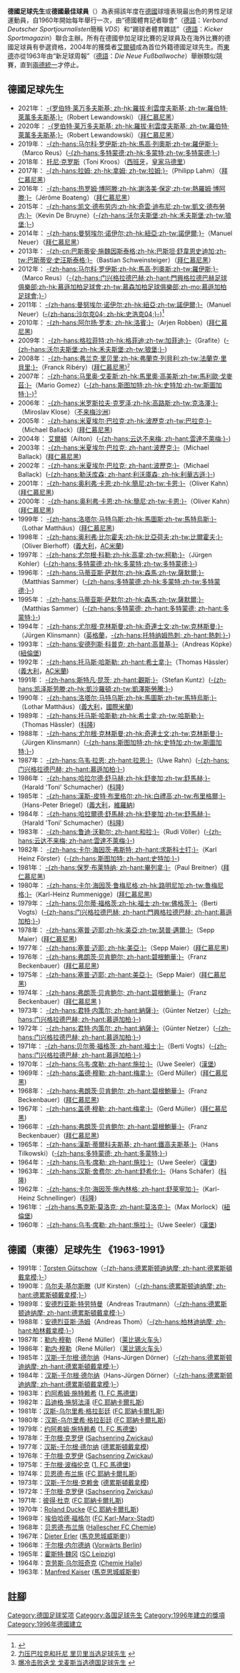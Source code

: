 {{noteTA
|1=zh-hans:不来梅沙洲; zh-hant:雲達不萊梅;
}}
'''德國足球先生'''或'''德國最佳球員'''（{{lang-de|''Fußballer des Jahres''}}）為表揚該年度在[[德國|德國]]球壇表現最出色的男性足球運動員，自1960年開始每年舉行一次，由“德國體育記者聯會”（[[德語|德語]]：''Verband Deutscher Sportjournalisten''簡稱 ''VDS''）和“踢球者體育雜誌”（[[德語|德語]]：''Kicker Sportmagazin''）聯合主辦。所有在德國參加足球比賽的足球員及在海外比賽的德國足球員有參選資格，2004年的獲獎者[[艾尔顿·冈卡尔维斯·达·席尔瓦|艾爾頓]]成為首位外籍德國足球先生。而[[東德|東德]]亦從1963年由“新足球周報”（[[德語|德語]]：''Die Neue Fußballwoche''）舉辦類似競賽，直到[[兩德統一|兩德統一]]才停止。

== 德國足球先生 ==
* 2021年： {{flagicon|POL}} [[羅伯特·萊萬多夫斯基|-{罗伯特·莱万多夫斯基; zh-hk:羅拔·利雲度夫斯基; zh-tw:羅伯特·萊萬多夫斯基;}-]]（Robert Lewandowski）（[[拜仁慕尼黑|拜仁慕尼黑]]）
* 2020年： {{flagicon|POL}} [[羅伯特·萊萬多夫斯基|-{罗伯特·莱万多夫斯基; zh-hk:羅拔·利雲度夫斯基; zh-tw:羅伯特·萊萬多夫斯基;}-]]（Robert Lewandowski）（[[拜仁慕尼黑|拜仁慕尼黑]]）
* 2019年： [[马尔科·罗伊斯|-{zh-hans:马尔科·罗伊斯;zh-hk:馬高·列奧斯;zh-tw:羅伊斯;}-]]（Marco Reus）([[多特蒙德足球俱乐部|-{zh-hans:多特蒙德;zh-hk:多蒙特;zh-tw:多特蒙德;}-]])
* 2018年： [[托尼·克罗斯|托尼·克罗斯]]（Toni Kroos）（[[西班牙|西班牙]]，[[皇家马德里|皇家马德里]]）
* 2017年： [[菲利普·拉姆|-{zh-hans:拉姆; zh-hk:拿姆; zh-tw:拉姆;}-]]（Philipp Lahm）（[[拜仁慕尼黑|拜仁慕尼黑]]）
* 2016年： [[热罗姆·博阿滕|-{zh-hans:热罗姆·博阿滕;zh-hk:謝洛美·保定;zh-tw:熱羅姆·博阿滕;}-]]（Jérôme Boateng）（[[拜仁慕尼黑|拜仁慕尼黑]]）
* 2015年： {{flagicon|BEL}}[[凯文·德布劳内|-{zh-hans:凯文·德布劳内;zh-hk:奇雲·迪布尼;zh-tw:凱文·德布勞内;}-]]（Kevin De Bruyne）([[沃尔夫斯堡足球俱乐部|-{zh-hans:沃尔夫斯堡;zh-hk:禾夫斯堡;zh-tw:狼堡;}-]])
* 2014年： [[曼努埃尔·诺伊尔|-{zh-hans:曼努埃尔·诺伊尔;zh-hk:紐亞;zh-tw:諾伊爾;}-]]（Manuel Neuer）（[[拜仁慕尼黑|拜仁慕尼黑]]）
* 2013年： [[巴斯蒂安·施魏因斯泰格|-{zh-cn:巴斯蒂安·施魏因斯泰格;zh-hk:巴斯坦·舒韋恩史迪加;zh-tw:巴斯蒂安·史汪斯泰格;}-]]（Bastian Schweinsteiger）（[[拜仁慕尼黑|拜仁慕尼黑]]）
* 2012年： [[马尔科·罗伊斯|-{zh-hans:马尔科·罗伊斯;zh-hk:馬高·列奧斯;zh-tw:羅伊斯;}-]]（Marco Reus）（[[门兴格拉德巴赫足球俱乐部|-{zh-hans:门兴格拉德巴赫;zh-hant:門興格拉德巴赫足球俱樂部;zh-hk:慕遜加柏足球會;zh-tw:慕森加柏足球俱樂部;zh-mo:慕遜加柏足球會;}-]]）
* 2011年： [[曼努埃尔·诺伊尔|-{zh-hans:曼努埃尔·诺伊尔;zh-hk:紐亞;zh-tw:諾伊爾;}-]]（Manuel Neuer）([[沙尔克04足球俱乐部|-{zh-hans:沙尔克04; zh-hk:史浩克04;}-]])<ref>{{cite news |language=zh-hans |url=http://www.dfo.cn/dfo/show.asp?id=11556 |title=诺伊尔当选足球先生 沙尔克史上第一人 |publisher=德国足球在线 |date=2011-08-01 |accessdate=2011-08-01 }}{{dead link|date=2018年2月 |bot=InternetArchiveBot |fix-attempted=yes }}</ref>
* 2010年： {{flagicon|NED}}[[阿揚·羅本|-{zh-hans:阿尔扬·罗本; zh-hk:洛賓;}-]]（Arjen Robben）([[拜仁慕尼黑足球俱乐部|拜仁慕尼黑]])
* 2009年： {{flagicon|BRA}}[[加菲迪|-{zh-hans:格拉菲特;zh-hk:格菲迪;zh-tw:加菲迪;}-]]（Grafite）([[沃尔夫斯堡足球俱乐部|-{zh-hans:沃尔夫斯堡;zh-hk:禾夫斯堡;zh-tw:狼堡;}-]])
* 2008年： {{flagicon|FRA}}[[弗兰克·里贝里|-{zh-hans:弗兰克·里贝里;zh-hk:弗蘭克·列貝利;zh-tw:法蘭克·里貝里;}-]]（Franck Ribéry）([[拜仁慕尼黑足球俱乐部|拜仁慕尼黑]])<small><ref>[http://www.dfo.cn/dfo/show.asp?id=8158 力压巴拉克和托尼 里贝里当选足球先生] {{webarchive|url=https://web.archive.org/web/20080813105954/http://www.dfo.cn/dfo/show.asp?id=8158 |date=2008-08-13 }}</ref></small> 
* 2007年： [[马里奥·戈麦斯|-{zh-hans:马里奥·戈麦斯;zh-hk:馬里奧·高美斯;zh-tw:馬利歐·戈麥茲;}-]]（Mario Gomez）([[斯图加特足球俱乐部|-{zh-hans:斯图加特;zh-hk:史特加;zh-tw:斯圖加特;}-]])<small><ref>[http://www.dfo.cn/dfo/show.asp?id=6598 爆冷击败迭戈 戈麦斯当选德国足球先生] {{webarchive|url=https://web.archive.org/web/20070927211427/http://www.dfo.cn/dfo/show.asp?id=6598 |date=2007-09-27 }}</ref></small>
* 2006年： [[高路斯|-{zh-hans:米罗斯拉夫·克罗泽;zh-hk:高路斯;zh-tw:克洛澤;}-]]（Miroslav Klose）（[[不来梅沙洲体育俱乐部|不来梅沙洲]]）
* 2005年： [[米夏埃尔·巴拉克|-{zh-hans:米夏埃尔·巴拉克;zh-hk:波歷克;zh-tw:巴拉克;}-]]（Michael Ballack）([[拜仁慕尼黑足球俱乐部|拜仁慕尼黑]])
* 2004年： {{flagicon|BRA}}[[艾尔顿·贡萨尔维斯·达席尔瓦|艾爾頓]]（Ailton）([[云达不来梅足球俱乐部|-{zh-hans:云达不来梅; zh-hant:雲達不萊梅;}-]])
* 2003年： [[米夏埃尔·巴拉克|-{zh-hans:米夏埃尔·巴拉克; zh-hant:波歷克;}-]]（Michael Ballack）([[拜仁慕尼黑足球俱乐部|拜仁慕尼黑]])
* 2002年： [[米夏埃尔·巴拉克|-{zh-hans:米夏埃尔·巴拉克; zh-hant:波歷克;}-]]（Michael Ballack）([[勒沃库森足球俱乐部|-{zh-hans:勒沃库森; zh-hant;利沃庫森; zh-hk:利華古遜;}-]])
* 2001年： [[奥利弗·卡恩|-{zh-hans:奥利弗·卡恩;zh-hk:簡尼;zh-tw:卡恩;}-]]（Oliver Kahn）([[拜仁慕尼黑足球俱乐部|拜仁慕尼黑]])
* 2000年： [[奥利弗·卡恩|-{zh-hans:奥利弗·卡恩;zh-hk:簡尼;zh-tw:卡恩;}-]]（Oliver Kahn）([[拜仁慕尼黑足球俱乐部|拜仁慕尼黑]])
* 1999年： [[洛塔尔·马特乌斯|-{zh-hans:洛塔尔·马特乌斯;zh-hk:馬圖斯;zh-tw:馬特烏斯;}-]]（Lothar Matthäus）([[拜仁慕尼黑足球俱乐部|拜仁慕尼黑]])
* 1998年： [[奥利弗·比尔霍夫|-{zh-hans:奥利弗·比尔霍夫;zh-hk:比亞荷夫;zh-tw:比爾霍夫;}-]]（Oliver Bierhoff）([[義大利|義大利]]，[[AC米蘭|AC米蘭]])
* 1997年： [[尤尔根·科勒尔|-{zh-hans:尤尔根·科勒;zh-hk:高拿;zh-tw:柯勒;}-]]（Jürgen Kohler）([[多特蒙德足球俱乐部|-{zh-hans:多特蒙德;zh-hk:多蒙特;zh-tw:多特蒙德;}-]])
* 1996年： [[马蒂亚斯·萨默尔|-{zh-hans:马蒂亚斯·萨默尔;zh-hk:森馬;zh-tw:薩默爾;}-]]（Matthias Sammer）([[多特蒙德足球俱乐部|-{zh-hans:多特蒙德;zh-hk:多蒙特;zh-tw:多特蒙德;}-]])
* 1995年： [[马蒂亚斯·萨默尔|-{zh-hans:马蒂亚斯·萨默尔;zh-hk:森馬;zh-tw:薩默爾;}-]]（Matthias Sammer）([[多特蒙德足球俱乐部|-{zh-hans:多特蒙德; zh-hant:多特蒙德; zh-hant:多蒙特;}-]])
* 1994年： [[尤尔根·克林斯曼|-{zh-hans:尤尔根·克林斯曼;zh-hk:奇連士文;zh-tw:克林斯曼;}-]]（Jürgen Klinsmann）([[英格蘭|英格蘭]]，[[托特纳姆足球俱乐部|-{zh-hans:托特纳姆热刺; zh-hant:熱刺;}-]])
* 1993年： [[安德烈亚斯·克普克|-{zh-hans:安德列斯·科普克; zh-hant:高普基;}-]]（Andreas Köpke）([[纽伦堡足球俱乐部|紐倫堡]])
* 1992年： [[托马斯·哈斯勒|-{zh-hans:托马斯·哈斯勒; zh-hant:希士拿;}-]]（Thomas Hässler）([[義大利|義大利]]，[[AC米蘭|AC米蘭]])
* 1991年： [[斯特凡·昆茨|-{zh-hans:斯特凡·昆茨; zh-hant:觀斯;}-]]（Stefan Kuntz）([[凯泽斯劳滕足球俱乐部|-{zh-hans:凯泽斯劳滕;zh-hk:凱沙羅頓;zh-tw:凱澤斯勞騰;}-]])
* 1990年： [[洛塔尔·马特乌斯|-{zh-hans:洛塔尔·马特乌斯;zh-hk:馬圖斯;zh-tw:馬特烏斯;}-]]（Lothar Matthäus）([[義大利|義大利]]，[[國際米蘭|國際米蘭]])
* 1989年： [[托马斯·哈斯勒|-{zh-hans:托马斯·哈斯勒;zh-hk:希士拿;zh-tw:哈斯勒;}-]]（Thomas Hässler）([[科隆足球俱乐部|科隆]])
* 1988年： [[尤尔根·克林斯曼|-{zh-hans:尤尔根·克林斯曼;zh-hk:奇連士文;zh-tw:克林斯曼;}-]]（Jürgen Klinsmann）([[斯图加特足球俱乐部|-{zh-hans:斯图加特;zh-hk:史特加;zh-tw:斯圖加特;}-]])
* 1987年： [[乌维·拉恩|-{zh-hans:乌韦·拉恩; zh-hant:拉恩;}-]]（Uwe Rahn）([[门兴格拉德巴赫足球俱乐部|-{zh-hans:门兴格拉德巴赫; zh-hant:慕遜加柏;}-]])
* 1986年： [[哈拉尔德·舒马赫|-{zh-hans:哈拉尔德·舒马赫;zh-hk:舒麥加;zh-tw:舒馬赫;}-]]（Harald 'Toni' Schumacher）([[科隆足球俱乐部|科隆]])
* 1985年： [[漢斯-皮特·布里格爾|-{zh-hans:漢斯-皮特·布里格尔;zh-hk:白禮高;zh-tw:布里格爾;}-]]（Hans-Peter Briegel）([[義大利|義大利]]，[[維羅納足球俱樂部|維羅納]])
* 1984年： [[哈拉尔德·舒马赫|-{zh-hans:哈拉爾德·舒馬赫;zh-hk:舒麥加;zh-tw:舒馬赫;}-]]（Harald 'Toni' Schumacher）([[科隆足球俱乐部|科隆]])
* 1983年： [[鲁迪·沃勒尔|-{zh-hans:鲁迪·沃勒尔; zh-hant:和拉;}-]]（Rudi Völler）([[云达不来梅足球俱乐部|-{zh-hans:云达不来梅; zh-hant:雲達不萊梅;}-]])
* 1982年： [[卡尔海因茨·弗尔斯特|-{zh-hans:卡尔·海因茨·弗斯特; zh-hant:求斯科士打;}-]]（Karl Heinz Förster）([[斯图加特足球俱乐部|-{zh-hans:斯图加特; zh-hant:史特加;}-]])
* 1981年： [[保罗·布莱特纳|-{zh-hans:保罗·布莱特纳; zh-hant:畢列拿;}-]]（Paul Breitner）([[拜仁慕尼黑足球俱乐部|拜仁慕尼黑]])
* 1980年： [[卡尔·海因茨·鲁梅尼格|-{zh-hans:卡尔·海因茨·鲁梅尼格;zh-hk:路明尼加;zh-tw:魯梅尼格;}-]]（Karl-Heinz Rummenigge）([[拜仁慕尼黑足球俱乐部|拜仁慕尼黑]])
* 1979年： [[贝尔蒂·福格茨|-{zh-hans:贝尔蒂·福格茨;zh-hk:福士;zh-tw:佛格茨;}-]]（Berti Vogts）([[门兴格拉德巴赫足球俱乐部|-{zh-hans:门兴格拉德巴赫; zh-hant:門興格拉德巴赫; zh-hant:慕遜加柏;}-]])
* 1978年： [[塞普·迈耶|-{zh-hans:塞普·迈耶;zh-hk:美亞;zh-tw:瑟普·邁爾;}-]]（Sepp Maier）([[拜仁慕尼黑足球俱乐部|拜仁慕尼黑]])
* 1977年： [[塞普·迈耶|-{zh-hans:塞普·迈耶; zh-hk:美亞;}-]]（Sepp Maier）([[拜仁慕尼黑足球俱乐部|拜仁慕尼黑]])
* 1976年： [[弗朗茨·贝肯鲍尔|-{zh-hans:弗朗茨·贝肯鲍尔; zh-hant:碧根鮑華;}-]]（Franz Beckenbauer）([[拜仁慕尼黑足球俱乐部|拜仁慕尼黑]])
* 1975年： [[塞普·迈耶|-{zh-hans:塞普·迈耶; zh-hant:美亞;}-]]（Sepp Maier）([[拜仁慕尼黑足球俱乐部|拜仁慕尼黑]])
* 1974年： [[弗朗茨·贝肯鲍尔|-{zh-hans:弗朗茨·贝肯鲍尔; zh-hant:碧根鮑華;}-]]（Franz Beckenbauer）([[拜仁慕尼黑足球俱乐部|拜仁慕尼黑]] )
* 1973年： [[君特·内策尔|-{zh-hans:君特·内策尔; zh-hant:納薩;}-]]（Günter Netzer）([[门兴格拉德巴赫足球俱乐部|-{zh-hans:门兴格拉德巴赫; zh-hant:慕遜加柏;}-]])
* 1972年： [[君特·内策尔|-{zh-hans:君特·内策尔; zh-hant:納薩;}-]]（Günter Netzer）([[门兴格拉德巴赫足球俱乐部|-{zh-hans:门兴格拉德巴赫; zh-hant:慕遜加柏;}-]])
* 1971年： [[贝尔蒂·福格茨|-{zh-hans:贝尔蒂·福格茨; zh-hant:福士;}-]]（Berti Vogts）([[门兴格拉德巴赫足球俱乐部|-{zh-hans:门兴格拉德巴赫; zh-hant:慕遜加柏;}-]])
* 1970年： [[乌韦·席勒|-{zh-hans:乌韦·席勒; zh-hant:施拉;}-]]（Uwe Seeler）([[汉堡足球俱乐部|漢堡]])
* 1969年： [[盖德·穆勒|-{zh-hans:盖德·穆勒; zh-hant:梅拿;}-]]（Gerd Müller）([[拜仁慕尼黑足球俱乐部|拜仁慕尼黑]])
* 1968年： [[弗朗茨·贝肯鲍尔|-{zh-hans:弗朗茨·贝肯鲍尔; zh-hant:碧根鮑華;}-]]（Franz Beckenbauer）([[拜仁慕尼黑足球俱乐部|拜仁慕尼黑]])
* 1967年： [[盖德·穆勒|-{zh-hans:盖德·穆勒; zh-hant:梅拿;}-]]（Gerd Müller）([[拜仁慕尼黑足球俱乐部|拜仁慕尼黑]])
* 1966年： [[弗朗茨·贝肯鲍尔|-{zh-hans:弗朗茨·贝肯鲍尔; zh-hant:碧根鮑華;}-]]（Franz Beckenbauer）([[拜仁慕尼黑足球俱乐部|拜仁慕尼黑]])
* 1965年： [[汉斯·蒂尔科夫斯基|-{zh-hans:漢斯·蒂爾科夫斯基; zh-hant:鐵高夫斯基;}-]]（Hans Tilkowski）([[多特蒙德足球俱乐部|-{zh-hans:多特蒙德; zh-hant:多蒙特;}-]])
* 1964年： [[乌韦·席勒|-{zh-hans:乌韦·席勒; zh-hant:施拉;}-]]（Uwe Seeler）([[汉堡足球俱乐部|漢堡]])
* 1963年： [[漢斯·舒希化|-{zh-hans:汉斯·舍费尔; zh-hant:舒希化;}-]]（Hans Schäfer）([[科隆足球俱乐部|科隆]])
* 1962年： [[卡爾-軒斯·舒萊寧加|-{zh-hans:卡尔·海因茨·施內林格; zh-hant:舒萊寧加;}-]]（Karl-Heinz Schnellinger）([[科隆足球俱乐部|科隆]])
* 1961年： [[馬克斯·莫洛克|-{zh-hans:馬克斯·莫洛克; zh-hant:莫洛克;}-]]（Max Morlock）([[纽伦堡足球俱乐部|紐倫堡]]) 
* 1960年： [[乌韦·席勒|-{zh-hans:乌韦·席勒; zh-hant:施拉;}-]]（Uwe Seeler）([[汉堡足球俱乐部|漢堡]])

== 德國（東德）足球先生 《1963-1991》 ==
* 1991年：[[Torsten_Gütschow|Torsten Gütschow]]（[[德累斯顿迪纳摩俱乐部|-{zh-hans:德累斯顿迪纳摩; zh-hant:德累斯頓戴拿模;}-]]）
* 1990年：[[乌尔夫·基尔斯滕|乌尔夫·基尔斯滕]]（Ulf Kirsten）（[[德累斯顿迪纳摩俱乐部|-{zh-hans:德累斯顿迪纳摩; zh-hant:德累斯頓戴拿模;}-]]）
* 1989年：[[安德烈亚斯·特劳特曼|安德烈亚斯·特劳特曼]]（Andreas Trautmann）（[[德累斯顿迪纳摩俱乐部|-{zh-hans:德累斯顿迪纳摩; zh-hant:德累斯頓戴拿模;}-]]）
* 1988年：[[安德烈亚斯·汤姆|安德烈亚斯·汤姆]]（Andreas Thom）（[[柏林迪纳摩俱乐部|-{zh-hans:柏林迪纳摩; zh-hant:柏林戴拿模;}-]]）
* 1987年：[[勒内·穆勒|勒内·穆勒]]（René Müller）（[[莱比锡火车头|莱比锡火车头]]）
* 1986年：[[勒内·穆勒|勒内·穆勒]]（René Müller）（[[莱比锡火车头|莱比锡火车头]]）
* 1985年：[[汉斯-于尔根·德尔纳|汉斯-于尔根·德尔纳]]（Hans-Jürgen Dörner）（[[德累斯顿迪纳摩俱乐部|-{zh-hans:德累斯顿迪纳摩; zh-hant:德累斯頓戴拿模;}-]]）
* 1984年：[[汉斯-于尔根·德尔纳|汉斯-于尔根·德尔纳]]（Hans-Jürgen Dörner）（[[德累斯顿迪纳摩俱乐部|-{zh-hans:德累斯顿迪纳摩; zh-hant:德累斯頓戴拿模;}-]]）
* 1983年：[[约阿希姆·施特赖希|约阿希姆·施特赖希]] ([[馬德堡足球俱樂部|1. FC 馬德堡]])
* 1982年：[[吕迪格·施努法泽|吕迪格·施努法泽]] ([[耶拿卡尔蔡司足球俱乐部|FC 耶納卡爾扎斯]])
* 1981年：[[汉斯-乌尔里希·格拉彭廷|汉斯-乌尔里希·格拉彭廷]] ([[耶拿卡尔蔡司足球俱乐部|FC 耶納卡爾扎斯]])
* 1980年：[[汉斯-乌尔里希·格拉彭廷|汉斯-乌尔里希·格拉彭廷]] ([[耶拿卡尔蔡司足球俱乐部|FC 耶納卡爾扎斯]])
* 1979年：[[约阿希姆·施特赖希|约阿希姆·施特赖希]] ([[馬德堡足球俱樂部|1. FC 馬德堡]])
* 1978年：[[于尔根·克罗伊|于尔根·克罗伊]] ([[茨维考足球俱乐部|Sachsenring Zwickau]])
* 1977年：[[汉斯-于尔根·德尔纳|汉斯-于尔根·德尔纳]] ([[特雷斯登戴拿模|德累斯頓戴拿模]])
* 1976年：[[于尔根·克罗伊|于尔根·克罗伊]] ([[茨维考足球俱乐部|Sachsenring Zwickau]])
* 1975年：[[于尔根·波梅伦克|于尔根·波梅伦克]] ([[馬德堡足球俱樂部|1. FC 馬德堡]])
* 1974年：[[贝恩德·布兰施|贝恩德·布兰施]] ([[耶拿卡尔蔡司足球俱乐部|FC 耶納卡爾扎斯]])
* 1973年：[[汉斯-于尔根·克赖舍|汉斯-于尔根·克赖舍]] ([[特雷斯登戴拿模|德累斯頓戴拿模]])
* 1972年：[[于尔根·克罗伊|于尔根·克罗伊]] ([[茨维考足球俱乐部|Sachsenring Zwickau]])
* 1971年：[[彼得·杜克|彼得·杜克]] ([[耶拿卡尔蔡司足球俱乐部|FC 耶納卡爾扎斯]])
* 1970年：[[Roland_Ducke|Roland Ducke]] ([[耶拿卡尔蔡司足球俱乐部|FC 耶納卡爾扎斯]])
* 1969年：[[埃伯哈德·福格尔|埃伯哈德·福格尔]] ([[开姆尼茨足球俱乐部|FC Karl-Marx-Stadt]])
* 1968年：[[贝恩德·布兰施|贝恩德·布兰施]] ([[哈雷足球俱樂部|Hallescher FC Chemie]])
* 1967年：[[Dieter_Erler|Dieter Erler]] ([[开姆尼茨足球俱乐部|馬克思城威斯麥]])）
* 1966年：[[于尔根·内尔德纳|于尔根·内尔德纳]] ([[法蘭克福第一足球會|Vorwärts Berlin]])
* 1965年：[[霍斯特·魏冈|霍斯特·魏冈]] ([[莱比锡火车头足球俱乐部|SC Leipzig]])
* 1964年：[[克劳斯·乌尔班奇克|克劳斯·乌尔班奇克]] ([[哈雷足球俱樂部|Chemie Halle]])
* 1963年：[[Manfred_Kaiser|Manfred Kaiser]] ([[厄爾士山脈奧厄足球會|馬克思城威斯麥]])

== 註腳 ==
{{Reflist|2}}

{{德國足球先生}}
{{德國足球}}

[[Category:德国足球奖项|Category:德国足球奖项]]
[[Category:各国足球先生|Category:各国足球先生]]
[[Category:1996年建立的獎項|Category:1996年建立的獎項]]
[[Category:1996年德國建立|Category:1996年德國建立]]
